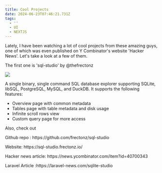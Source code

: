 ```yaml
---
title: Cool Projects
date: 2024-06-23T07:46:21.731Z
tags:
  - ''
  - UI
  - NEXTJS
---
```


Lately, I have been watching a lot of cool projects from these amazing guys, one of which was even published on Y Combinator's website 'Hacker News'.  Let's take a look at a few of them.

The first one is  'sql-studio' by @thefrectonz

![](</sql studio.jpg>)

A single binary, single command SQL database explorer supporting SQLite, libSQL, PostgreSQL, MySQL, and DuckDB. It supports the following features:

* Overview page with common metadata
*  Tables page with table metadata and disk usage
*  Infinite scroll rows view
* Custom query page for more access

Also, check out

Github repo : https\://github.com/frectonz/sql-studio

Website: https\://sql-studio.frectonz.io/

Hacker news article: https\://news.ycombinator.com/item?id=40700343

Laravel Article \:https\://laravel-news.com/sqlite-studio
